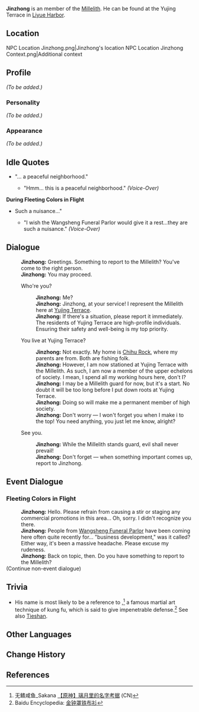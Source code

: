 {{Meta
<!-- REMOVE THIS TEMPLATE AFTER ADDING MISSING INFO -->
|missing_NPC_profile  = yes
}}
{{Character Infobox
|image            = NPC Jinzhong.png
|region           = Liyue
|title            = Millelith
|affiliation      = Millelith
|type             = NPC
}}
'''Jinzhong''' {{Lang|zh=金钟|zh_rm=Jīnzhōng}} is an member of the [[Millelith]]. He can be found at the Yujing Terrace in [[Liyue Harbor]].

==Location==
<gallery hideaddbutton="true" captionalign="center">
NPC Location Jinzhong.png|Jinzhong's location
NPC Location Jinzhong Context.png|Additional context
</gallery>

==Profile==
<!-- detailed story/lore information goes here -->
''(To be added.)''

===Personality===
''(To be added.)''

===Appearance===
''(To be added.)''

==Idle Quotes==
* "... a peaceful neighborhood."
** {{A|VO Jinzhong 01.ogg}} "Hmm... this is a peaceful neighborhood." ''(Voice-Over)''

'''During Fleeting Colors in Flight'''
* Such a nuisance..."
** {{A|VO Jinzhong 01 (Lantern Rite).ogg}} "I wish the Wangsheng Funeral Parlor would give it a rest...they are such a nuisance." ''(Voice-Over)''

==Dialogue==
{{Dialogue start}}
:'''Jinzhong:''' Greetings. Something to report to the Millelith? You've come to the right person.
:'''Jinzhong:''' You may proceed.
:{{DIcon}} Who're you?
::'''Jinzhong:''' Me?
::'''Jinzhong:''' Jinzhong, at your service! I represent the Millelith here at [[Yujing Terrace]].
::'''Jinzhong:''' If there's a situation, please report it immediately. The residents of Yujing Terrace are high-profile individuals. Ensuring their safety and well-being is my top priority.
:{{DIcon}} You live at Yujing Terrace?
::'''Jinzhong:''' Not exactly. My home is [[Chihu Rock]], where my parents are from. Both are fishing folk.
::'''Jinzhong:''' However, I am now stationed at Yujing Terrace with the Millelith. As such, I am now a member of the upper echelons of society. I mean, I spend all my working hours here, don't I?
::'''Jinzhong:''' I may be a Millelith guard for now, but it's a start. No doubt it will be too long before I put down roots at Yujing Terrace.
::'''Jinzhong:''' Doing so will make me a permanent member of high society.
::'''Jinzhong:''' Don't worry &mdash; I won't forget you when I make i to the top! You need anything, you just let me know, alright?
:{{DIcon}} See you.
::'''Jinzhong:''' While the Millelith stands guard, evil shall never prevail!
::'''Jinzhong:''' Don't forget &mdash; when something important comes up, report to Jinzhong.
{{Dialogue end}}

==Event Dialogue==
===Fleeting Colors in Flight=== 
{{Dialogue start}}<!--Is this part of [[The Blazing Stars Ring in Fortune]] instead?-->
:'''Jinzhong:''' Hello. Please refrain from causing a stir or staging any commercial promotions in this area... Oh, sorry. I didn't recognize you there.
:'''Jinzhong:''' People from [[Wangsheng Funeral Parlor]] have been coming here often quite recently for... "business development," was it called? Either way, it's been a massive headache. Please excuse my rudeness.
:'''Jinzhong:''' Back on topic, then. Do you have something to report to the Millelith?
;(Continue non-event dialogue)
{{Dialogue end}}

==Trivia==
* His name is most likely to be a reference to {{Lang|mini=1|zh=金钟罩|zh_rm=jīnzhōngzhào|zh_tl=golden bell cover}},<ref> 无鳍咸鱼_Sakana [https://www.bilibili.com/read/cv8715157/ 【原神】璃月里的名字考据] (CN)</ref> a famous martial art technique of kung fu, which is said to give impenetrable defense.<ref>Baidu Encyclopedia: [https://baike.baidu.com/item/%E9%87%91%E9%92%9F%E7%BD%A9%E9%93%81%E5%B8%83%E8%A1%AB/2697843 金钟罩铁布衫]</ref> See also [[Tieshan]].

==Other Languages==
{{Other Languages|default_hidden=1
|en      = Jinzhong
|zhs     = 金钟
|zhs_rm  = Jīnzhōng
|zht     = 金鐘
|zht_rm  = Jīnzhōng
<!-- |zh_tl  = Golden Bell -->
|ja      = 金鐘
|ja_rm   = Kinshou{{Assumed}}
|ko      = {{tt|금종|金鐘}}
|ko_rm   = Geumjong
|es      = Jinzhong
|fr      = Jinzhong
|ru      = Цзинь Чжун
|th      = Jinzhong
|vi      = Jinzhong
|de      = Jinzhong
|id      = Jinzhong
|pt      = Jinzhong
}}

==Change History==
{{Change History|1.0}}

==References==
{{Reflist}}